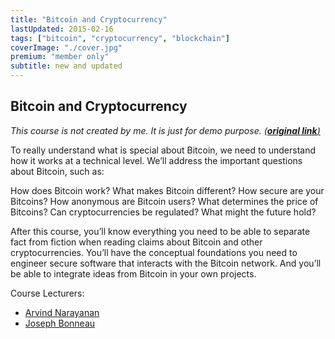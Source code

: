 ```yaml
---
title: "Bitcoin and Cryptocurrency"
lastUpdated: 2015-02-16
tags: ["bitcoin", "cryptocurrency", "blockchain"]
coverImage: "./cover.jpg"
premium: "member only"
subtitle: new and updated
---
```


## Bitcoin and Cryptocurrency

*This course is not created by me. It is just for demo purpose. [(__original link__)](https://bitcoinbook.cs.princeton.edu/)*

To really understand what is special about Bitcoin, we need to understand how it works at a technical level. We’ll address the important questions about Bitcoin, such as:

How does Bitcoin work? What makes Bitcoin different? How secure are your Bitcoins? How anonymous are Bitcoin users? What determines the price of Bitcoins? Can cryptocurrencies be regulated? What might the future hold?

After this course, you’ll know everything you need to be able to separate fact from fiction when reading claims about Bitcoin and other cryptocurrencies. You’ll have the conceptual foundations you need to engineer secure software that interacts with the Bitcoin network. And you’ll be able to integrate ideas from Bitcoin in your own projects.

Course Lecturers:
* [Arvind Narayanan](http://randomwalker.info/)
* [Joseph Bonneau](http://jbonneau.com/)